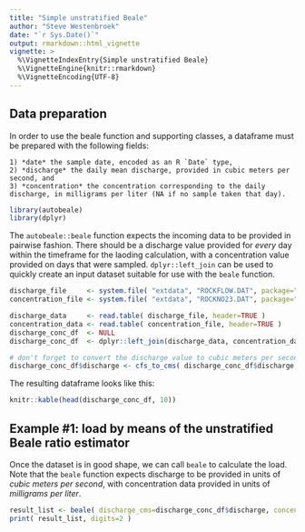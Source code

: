```yaml
---
title: "Simple unstratified Beale"
author: "Steve Westenbroek"
date: "`r Sys.Date()`"
output: rmarkdown::html_vignette
vignette: >
  %\VignetteIndexEntry{Simple unstratified Beale}
  %\VignetteEngine{knitr::rmarkdown}
  %\VignetteEncoding{UTF-8}
---
```


## Data preparation

In order to use the beale function and supporting classes, a dataframe must be prepared with the following fields:

    1) *date* the sample date, encoded as an R `Date` type,
    2) *discharge* the daily mean discharge, provided in cubic meters per second, and
    3) *concentration* the concentration corresponding to the daily discharge, in milligrams per liter (NA if no sample taken that day).

```r

library(autobeale)
library(dplyr)


```

The `autobeale::beale` function expects the incoming data to be provided in pairwise fashion. There should be a discharge value provided for *every* day within the timeframe for the laoding calculation, with a concentration value provided on days that were sampled. `dplyr::left_join` can be used to quickly create an input dataset suitable for use with the `beale` function.

```r

discharge_file     <- system.file( "extdata", "ROCKFLOW.DAT", package="autobeale")
concentration_file <- system.file( "extdata", "ROCKNO23.DAT", package="autobeale")

discharge_data     <- read.table( discharge_file, header=TRUE )
concentration_data <- read.table( concentration_file, header=TRUE )
discharge_conc_df  <- NULL
discharge_conc_df  <- dplyr::left_join(discharge_data, concentration_data, by=c("date" = "date") )

# don't forget to convert the discharge value to cubic meters per second!
discharge_conc_df$discharge <- cfs_to_cms( discharge_conc_df$discharge )

```

The resulting dataframe looks like this:

```r
knitr::kable(head(discharge_conc_df, 10))
```

## Example #1: load by means of the unstratified Beale ratio estimator

Once the dataset is in good shape, we can call `beale` to calculate the load. Note that the `beale` function expects discharge to be provided in units of *cubic meters per second*, with concentration data provided in units of *milligrams per liter*.

```r
result_list <- beale( discharge_cms=discharge_conc_df$discharge, concentration_mg_L=discharge_conc_df$concentration )
print( result_list, digits=2 )
```


